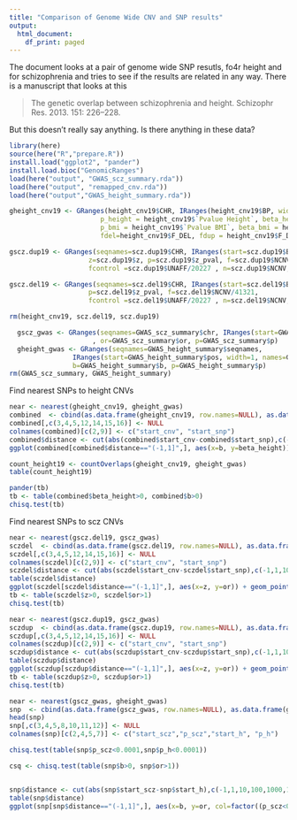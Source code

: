 ```yaml
---
title: "Comparison of Genome Wide CNV and SNP results"
output:
  html_document:
    df_print: paged
---
```



The document looks at a pair of genome wide SNP resutls, fo4r height and for schizophrenia and tries to see if the results 
are related in any way.  There is a manuscript that looks at this

> The genetic overlap between schizophrenia and height.  Schizophr Res. 2013. 151: 226–228.

But this doesn't really say anything.  Is there anything in these data?




```r
library(here)
source(here("R","prepare.R"))
install.load("ggplot2", "pander")
install.load.bioc("GenomicRanges")
load(here("output", "GWAS_scz_summary.rda"))
load(here("output", "remapped_cnv.rda"))
load(here("output","GWAS_height_summary.rda"))
```


```r
gheight_cnv19 <- GRanges(height_cnv19$CHR, IRanges(height_cnv19$BP, width=1), 
                       p_height = height_cnv19$`Pvalue Height`, beta_height= height_cnv19$`Beta Height`, 
                       p_bmi = height_cnv19$`Pvalue BMI`, beta_bmi = height_cnv19$`Beta BMI`, 
                       fdel=height_cnv19$F_DEL, fdup = height_cnv19$F_DUP)

gscz.dup19 <- GRanges(seqnames=scz.dup19$CHR, IRanges(start=scz.dup19$BP, width=1), 
                    z=scz.dup19$z, p=scz.dup19$z_pval, f=scz.dup19$NCNV/41321, 
                    fcontrol =scz.dup19$UNAFF/20227 , n=scz.dup19$NCNV, fcase = scz.dup19$AFF/21094)

gscz.del19 <- GRanges(seqnames=scz.del19$CHR, IRanges(start=scz.del19$BP, width=1), z=scz.del19$z, 
                    p=scz.del19$z_pval, f=scz.del19$NCNV/41321, 
                    fcontrol =scz.del19$UNAFF/20227 , n=scz.del19$NCNV, fcase = scz.del19$AFF/21094)

rm(height_cnv19, scz.del19, scz.dup19)
```


```r
  gscz_gwas <- GRanges(seqnames=GWAS_scz_summary$chr, IRanges(start=GWAS_scz_summary$bp, width=1, names=GWAS_scz_summary$snpid)
                     , or=GWAS_scz_summary$or, p=GWAS_scz_summary$p)
  gheight_gwas <- GRanges(seqnames=GWAS_height_summary$seqnames, 
                IRanges(start=GWAS_height_summary$pos, width=1, names=GWAS_height_summary$MarkerName),
                b=GWAS_height_summary$b, p=GWAS_height_summary$p)
rm(GWAS_scz_summary, GWAS_height_summary)
```

Find nearest SNPs to height CNVs

```r
near <- nearest(gheight_cnv19, gheight_gwas)
combined  <- cbind(as.data.frame(gheight_cnv19, row.names=NULL), as.data.frame(gheight_gwas[near], row.names=NULL))
combined[,c(3,4,5,12,14,15,16)] <- NULL
colnames(combined)[c(2,9)] <- c("start_cnv", "start_snp")
combined$distance <- cut(abs(combined$start_cnv-combined$start_snp),c(-1,1,10,100,1000,100000,1E8))
ggplot(combined[combined$distance=="(-1,1]",], aes(x=b, y=beta_height)) + geom_point(alpha=0.1)

count_height19 <- countOverlaps(gheight_cnv19, gheight_gwas)
table(count_height19)

pander(tb)
tb <- table(combined$beta_height>0, combined$b>0)
chisq.test(tb)
```

Find nearest SNPs to scz CNVs

```r
near <- nearest(gscz.del19, gscz_gwas)
sczdel  <- cbind(as.data.frame(gscz.del19, row.names=NULL), as.data.frame(gscz_gwas[near], row.names=NULL))
sczdel[,c(3,4,5,12,14,15,16)] <- NULL
colnames(sczdel)[c(2,9)] <- c("start_cnv", "start_snp")
sczdel$distance <- cut(abs(sczdel$start_cnv-sczdel$start_snp),c(-1,1,10,100,1000,100000,1E8))
table(sczdel$distance)
ggplot(sczdel[sczdel$distance=="(-1,1]",], aes(x=z, y=or)) + geom_point(alpha=0.1)
tb <- table(sczdel$z>0, sczdel$or>1)
chisq.test(tb)
```

```r
near <- nearest(gscz.dup19, gscz_gwas)
sczdup  <- cbind(as.data.frame(gscz.dup19, row.names=NULL), as.data.frame(gscz_gwas[near], row.names=NULL))
sczdup[,c(3,4,5,12,14,15,16)] <- NULL
colnames(sczdup)[c(2,9)] <- c("start_cnv", "start_snp")
sczdup$distance <- cut(abs(sczdup$start_cnv-sczdup$start_snp),c(-1,1,10,100,1000,100000,1E8))
table(sczdup$distance)
ggplot(sczdup[sczdup$distance=="(-1,1]",], aes(x=z, y=or)) + geom_point(alpha=0.1)
tb <- table(sczdup$z>0, sczdup$or>1)
chisq.test(tb)

```

```r
near <- nearest(gscz_gwas, gheight_gwas)
snp  <- cbind(as.data.frame(gscz_gwas, row.names=NULL), as.data.frame(gheight_gwas[near], row.names=NULL))
head(snp)
snp[,c(3,4,5,8,10,11,12)] <- NULL
colnames(snp)[c(2,4,5,7)] <- c("start_scz","p_scz","start_h", "p_h")

chisq.test(table(snp$p_scz<0.0001,snp$p_h<0.0001))

csq <- chisq.test(table(snp$b>0, snp$or>1))


snp$distance <- cut(abs(snp$start_scz-snp$start_h),c(-1,1,10,100,1000,100000,1E8))
table(snp$distance)
ggplot(snp[snp$distance=="(-1,1]",], aes(x=b, y=or, col=factor((p_scz<0.0001)+2*(p_h<0.0001)))) + geom_point(alpha=0.05) + guides(colour = guide_legend(override.aes = list(alpha = 1))) 
```